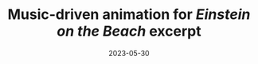 ---
title: Music-driven animation for *Einstein on the Beach* excerpt
tags: [3d, code]
date: 2023-05-30
draft: true
slug: '/eotb'
---